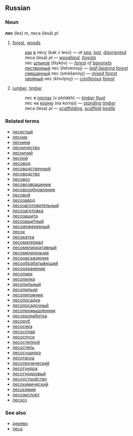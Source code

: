 ==Russian==
===Noun===
'''лес''' (les) ''m'', леса (lesá) ''pl''

# [[forest]], [[woods]]
#:[[как]] [[в]] лесу (kak v lesú) — ''at [[sea]], [[lost]], [[disoriented]]''
#:леса (lesá) ''pl'' — ''[[woodland]], [[forests]]''
#:лес [[штык|штыков]] (štykóv) — ''[[forest]] of [[bayonet]]s''
#:[[лиственный]] лес (lístvennyj) — ''[[leaf-bearing]] [[forest]]''
#:[[смешанный]] лес (sméšannyj) — ''[[mixed]] [[forest]]''
#:[[хвойный]] лес (khvójnyj) — ''[[coniferous]] [[forest]]''
# [[lumber]], [[timber]]
#:лес в [[плот|плотах]] (v plotákh) — ''[[timber]] [[float]]''
#:лес на [[корень|корню]] (na kornjú) — ''[[standing]] [[timber]]''
#:леса (lesá) ''pl'' — ''[[scaffolding]], [[scaffold]] [[trestle]]''

===Related terms===
*[[лесистый]]
*[[лесник]]
*[[леснина]]
*[[лесничество]]
*[[лесничий]]
*[[лесной]]
*[[лесовод]]
*[[лесоводственный]]
*[[лесоводство]]
*[[лесовоз]]
*[[лесовозвращение]]
*[[лесовозобновление]]
*[[лесовой]]
*[[лесозавод]]
*[[лесозаготовительный]]
*[[лесозаготовка]]
*[[лесозащита]]
*[[лесозащитный]]
*[[лесоинженерный]]
*[[лесок]]
*[[лесокатка]]
*[[лесоматериал]]
*[[лесомелиоративный]]
*[[лесомелиорация]]
*[[лесонасаждение]]
*[[лесообрабатывющий]]
*[[лесоохранение]]
*[[лесопарк]]
*[[лесопилка]]
*[[лесопильный]]
*[[лесопильня]]
*[[лесопитомник]]
*[[лесопосадки]]
*[[лесопосадочный]]
*[[лесопромышленник]]
*[[лесоразработка]]
*[[лесоруб]]
*[[лесосека]]
*[[лесосплав]]
*[[лесоспуск]]
*[[лесостепной]]
*[[лесостепь]]
*[[лесосушилка]]
*[[лесотаска]]
*[[лесотехнический]]
*[[лесотундра]]
*[[лесотундровый]]
*[[лесоустройство]]
*[[лесохимический]]
*[[лесохимия]]
*[[лесоэкспорт]]
*[[лесхоз]]

===See also===
*[[дерево]]
*[[леса]]